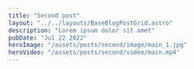 ```yaml
---
title: "Second post"
layout: "../../layouts/BaseBlogPostGrid.astro"
description: "Lorem ipsum dolor sit amet"
pubDate: "Jul 22 2022"
heroImage: "/assets/posts/second/image/main_1.jpg"
heroVideo: "/assets/posts/second/video/main.mp4"
---
```



<BaseBlogHeadTile
  index="1"
  title={frontmatter.title}
  date={frontmatter.pubDate}
  text="There are many variations of passages of Lorem Ipsum available, but the
    majority have suffered alteration in some form, by injected humour, or
    randomised words which don't look even slightly believable."
/>

<BaseBlogImage index="1" src="/assets/posts/second/image/01.jpg" alt="test" />
<BaseBlogImage index="2" src="/assets/posts/second/image/05.jpg" alt="test" />
<BaseBlogImage index="2" src="/assets/posts/second/image/06.jpg" alt="test" />
